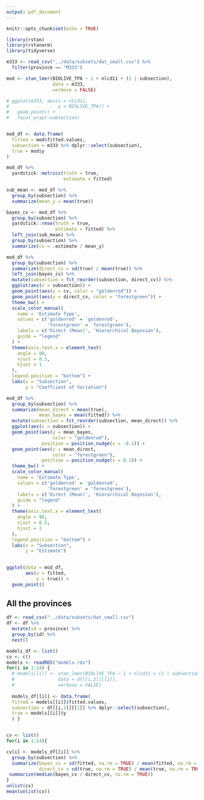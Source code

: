 ```yaml
---
output: pdf_document
---
```


```r
knitr::opts_chunk$set(echo = TRUE)
```

```r
library(rstan)
library(rstanarm)
library(tidyverse)
```


```r
m333 <- read_csv("../data/subsets/dat_small.csv") %>%
  filter(province == "M333")

mod <- stan_lmer(BIOLIVE_TPA ~ 1 + nlcd11 + (1 | subsection),
                 data = m333,
                 verbose = FALSE)

# ggplot(m333, aes(x = nlcd11,
#                  y = BIOLIVE_TPA)) +
#   geom_point() +
#   facet_wrap(~subsection)


mod_df <- data.frame(
  fitted = mod$fitted.values,
  subsection = m333 %>% dplyr::select(subsection),
  true = mod$y
)

mod_df %>%
  yardstick::metrics(truth = true,
                     estimate = fitted)

sub_mean <- mod_df %>%
  group_by(subsection) %>%
  summarize(mean_y = mean(true))

bayes_cv <- mod_df %>%
  group_by(subsection) %>%
  yardstick::rmse(truth = true,
                  estimate = fitted) %>%
  left_join(sub_mean) %>%
  group_by(subsection) %>%
  summarize(cv = .estimate / mean_y)

mod_df %>%
  group_by(subsection) %>%
  summarize(direct_cv = sd(true) / mean(true)) %>%
  left_join(bayes_cv) %>%
  mutate(subsection = fct_reorder(subsection, direct_cv)) %>%
  ggplot(aes(x = subsection)) +
  geom_point(aes(y = cv, color = "goldenrod")) +
  geom_point(aes(y = direct_cv, color = "forestgreen")) +
  theme_bw() +
  scale_color_manual(
    name = 'Estimate Type',
    values = c('goldenrod' = 'goldenrod',
               'forestgreen' = 'forestgreen'),
    labels = c('Direct (Mean)', 'Hierarchical Bayesian'),
    guide = "legend"
  ) +
  theme(axis.text.x = element_text(
    angle = 90,
    vjust = 0.5,
    hjust = 1
  ),
  legend.position = "bottom") +
  labs(x = "Subsection",
       y = "Coeffcient of Variation")

mod_df %>%
  group_by(subsection) %>%
  summarize(mean_direct = mean(true),
            mean_bayes = mean(fitted)) %>%
  mutate(subsection = fct_reorder(subsection, mean_direct)) %>%
  ggplot(aes(x = subsection)) +
  geom_point(aes(y = mean_bayes,
                 color = "goldenrod"),
             position = position_nudge(x = -0.1)) + 
  geom_point(aes(y = mean_direct,
                 color = "forestgreen"),
             position = position_nudge(x = 0.1)) +
  theme_bw() +
  scale_color_manual(
    name = 'Estimate Type',
    values = c('goldenrod' = 'goldenrod',
               'forestgreen' = 'forestgreen'),
    labels = c('Direct (Mean)', 'Hierarchical Bayesian'),
    guide = "legend"
  ) +
  theme(axis.text.x = element_text(
    angle = 90,
    vjust = 0.5,
    hjust = 1
  ),
  legend.position = "bottom") +
  labs(x = "Subsection",
       y = "Estimate")
  

ggplot(data = mod_df,
       aes(x = fitted,
           y = true)) +
  geom_point()
```


## All the provinces

```r
df <- read_csv("../data/subsets/dat_small.csv")
df <- df %>%
  mutate(id = province) %>%
  group_by(id) %>%
  nest()

models_df <- list()
cv <- c()
models <- readRDS("models.rds")
for(i in 1:14) {
  # models[[i]] <- stan_lmer(BIOLIVE_TPA ~ 1 + nlcd11 + (1 | subsection),
  #                data = df[[i,2]][[1]],
  #                verbose = FALSE)
  
  models_df[[i]] <- data.frame(
  fitted = models[[i]]$fitted.values,
  subsection = df[[i,2]][[1]] %>% dplyr::select(subsection),
  true = models[[i]]$y
  ) }


cv <- list()
for(i in 1:14){

cv[i] <- models_df[[i]] %>%
  group_by(subsection) %>%
  summarize(bayes_cv = sd(fitted, na.rm = TRUE) / mean(fitted, na.rm = TRUE),
            direct_cv = sd(true, na.rm = TRUE) / mean(true, na.rm = TRUE)) %>%
 summarize(median(bayes_cv / direct_cv, na.rm = TRUE))
}
unlist(cv)
mean(unlist(cv))

```



